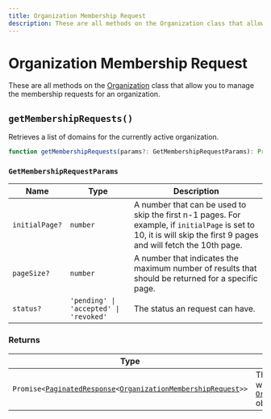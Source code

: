 ```yaml
---
title: Organization Membership Request
description: These are all methods on the Organization class that allow you to manage the membership requests for an organization.
---
```


# Organization Membership Request

These are all methods on the [Organization](/docs/references/javascript/organization/organization) class that allow you to manage the membership requests for an organization.

## `getMembershipRequests()`

Retrieves a list of domains for the currently active organization.

```typescript
function getMembershipRequests(params?: GetMembershipRequestParams): Promise<PaginatedResources<OrganizationMembershipRequest>>;
```

### `GetMembershipRequestParams`

| Name | Type | Description |
| --- | --- | --- |
| `initialPage?` | `number` | A number that can be used to skip the first n-1 pages. For example, if `initialPage` is set to 10, it is will skip the first 9 pages and will fetch the 10th page. |
| `pageSize?` | `number` | A number that indicates the maximum number of results that should be returned for a specific page. |
| `status?` | `'pending' \| 'accepted' \| 'revoked'` | The status an request can have. |

### Returns

| Type | Description |
| --- | --- |
| <code>Promise\<[PaginatedResponse][pag-res-ref]\<[OrganizationMembershipRequest][mem-request-ref]\>></code> | This method returns a `Promise` which resolves with a list of [`OrganizationMembershipRequest`][mem-request-ref] objects. |

[mem-request-ref]: /docs/references/javascript/organization-membership-request
[pag-res-ref]: /docs/references/javascript/types/paginated-response